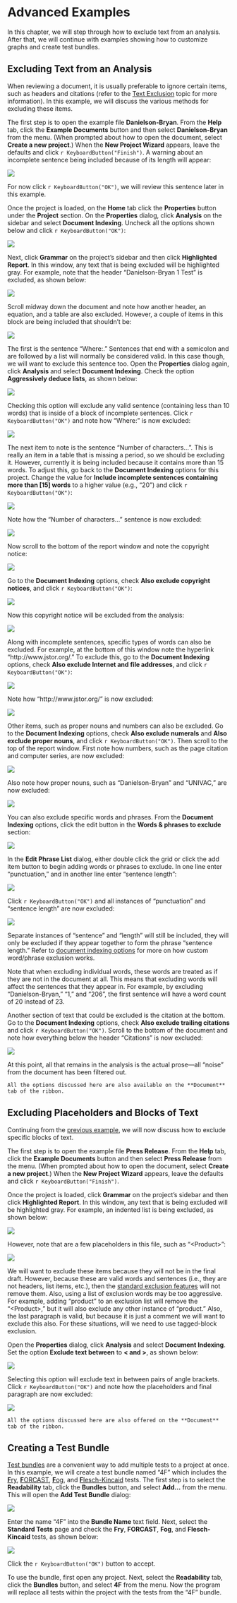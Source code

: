 # Advanced Examples

In this chapter, we will step through how to exclude text from an analysis. After that, we will continue with examples showing how to customize graphs and create test bundles.

## Excluding Text from an Analysis {-#excluding-text-from-analysis}

When reviewing a document, it is usually preferable to ignore certain items, such as headers and citations (refer to the [Text Exclusion](#how-text-is-excluded) topic for more information). In this example, we will discuss the various methods for excluding these items.

The first step is to open the example file **Danielson-Bryan**. From the **Help** tab, click the **Example Documents** button and then select **Danielson-Bryan** from the menu. (When prompted about how to open the document, select **Create a new project**.) When the **New Project Wizard** appears, leave the defaults and click `r KeyboardButton("Finish")`. A warning about an incomplete sentence being included because of its length will appear:

![](Images/NonGenerated/ExclusionExampleIncompleteSentWarning.png)

For now click `r KeyboardButton("OK")`, we will review this sentence later in this example.

Once the project is loaded, on the **Home** tab click the **Properties** button under the **Project** section. On the **Properties** dialog, click **Analysis** on the sidebar and select **Document Indexing**. Uncheck all the options shown below and click `r KeyboardButton("OK")`:

![](Images/ExclusionExampleAllExcluded.png)

Next, click **Grammar** on the project's sidebar and then click **Highlighted Report**. In this window, any text that is being excluded will be highlighted gray. For example, note that the header “Danielson-Bryan 1 Test” is excluded, as shown below:

![](Images/ExclusionExampleHeaderExcluded.png)

Scroll midway down the document and note how another header, an equation, and a table are also excluded. However, a couple of items in this block are being included that shouldn't be:

![](Images/ExclusionExamplePartialExcluded.png)

The first is the sentence “Where:.” Sentences that end with a semicolon and are followed by a list will normally be considered valid. In this case though, we will want to exclude this sentence too. Open the **Properties** dialog again, click **Analysis** and select **Document Indexing**. Check the option **Aggressively deduce lists**, as shown below:

![](Images/ExclusionExampleAggressiveList.png)

Checking this option will exclude any valid sentence (containing less than 10 words) that is inside of a block of incomplete sentences. Click `r KeyboardButton("OK")` and note how “Where:” is now excluded:

![](Images/ExclusionExampleWhereExcluded.png)

The next item to note is the sentence “Number of characters...”. This is really an item in a table that is missing a period, so we should be excluding it. However, currently it is being included because it contains more than 15 words. To adjust this, go back to the **Document Indexing** options for this project. Change the value for **Include incomplete sentences containing more than [15] words** to a higher value (e.g., “20”) and click `r KeyboardButton("OK")`:

![](Images/ExclusionExampleIncompLengthValue.png)

Note how the “Number of characters...” sentence is now excluded:

![](Images/ExclusionExampleLongSentenceExcluded.png)

Now scroll to the bottom of the report window and note the copyright notice:

![](Images/ExclusionExampleCopyrightIncluded.png)

Go to the **Document Indexing** options, check **Also exclude copyright notices**, and click `r KeyboardButton("OK")`:

![](Images/ExclusionExampleCopyrightExcluded.png)

Now this copyright notice will be excluded from the analysis:

![](Images/ExclusionExampleCopyrightExcludedNow.png)

Along with incomplete sentences, specific types of words can also be excluded. For example, at the bottom of this window note the hyperlink “http://www.jstor.org/.” To exclude this, go to the **Document Indexing** options, check **Also exclude Internet and file addresses**, and click `r KeyboardButton("OK")`:

![](Images/ExclusionExampleUrlExcluded.png)

Note how “http://www.jstor.org/” is now excluded:

![](Images/ExclusionExampleUrlExcludedNow.png)

Other items, such as proper nouns and numbers can also be excluded. Go to the **Document Indexing** options, check **Also exclude numerals** and **Also exclude proper nouns**, and click `r KeyboardButton("OK")`. Then scroll to the top of the report window. First note how numbers, such as the page citation and computer series, are now excluded:

![](Images/ExclusionExampleNumbersExcludedNow.png)

Also note how proper nouns, such as “Danielson-Bryan” and “UNIVAC,” are now excluded:

![](Images/ExclusionExampleProperExcludedNow.png)

You can also exclude specific words and phrases. From the **Document Indexing** options, click the edit button in the **Words & phrases to exclude** section:

![](Images/ExclusionExampleEditListButton.png)

In the **Edit Phrase List** dialog, either double click the grid or click the add item button to begin adding words or phrases to exclude. In one line enter “punctuation,” and in another line enter “sentence length”:

![](Images/ExclusionExampleCustomWords.png)

Click `r KeyboardButton("OK")` and all instances of “punctuation” and “sentence length” are now excluded:

![](Images/ExclusionExampleCustomWordsExcludedNow.png)

Separate instances of “sentence” and “length” will still be included, they will only be excluded if they appear together to form the phrase “sentence length.” Refer to [document indexing options](#document-analysis) for more on how custom word/phrase exclusion works.

Note that when excluding individual words, these words are treated as if they are not in the document at all. This means that excluding words will affect the sentences that they appear in. For example, by excluding “Danielson-Bryan,” “1,” and “206”, the first sentence will have a word count of 20 instead of 23.

Another section of text that could be excluded is the citation at the bottom. Go to the **Document Indexing** options, check **Also exclude trailing citations** and click `r KeyboardButton("OK")`. Scroll to the bottom of the document and note how everything below the header “Citations” is now excluded:

![](Images/ExclusionExampleCitationExcluded.png)

At this point, all that remains in the analysis is the actual prose—all “noise” from the document has been filtered out.

```{block, type='tipsection'}
All the options discussed here are also available on the **Document** tab of the ribbon.
```

## Excluding Placeholders and Blocks of Text {-#excluding-placeholders}

Continuing from the [previous example](#excluding-text-from-analysis), we will now discuss how to exclude specific blocks of text.

The first step is to open the example file **Press Release**. From the **Help** tab, click the **Example Documents** button and then select **Press Release** from the menu. (When prompted about how to open the document, select **Create a new project**.) When the **New Project Wizard** appears, leave the defaults and click `r KeyboardButton("Finish")`.

Once the project is loaded, click **Grammar** on the project's sidebar and then click **Highlighted Report**. In this window, any text that is being excluded will be highlighted gray. For example, an indented list is being excluded, as shown below:

![](Images/ExclusionTagsExampleListExcluded.png)

However, note that are a few placeholders in this file, such as “\<Product\>”:

![](Images/ExclusionTagsExampleNotExcluding.png)

We will want to exclude these items because they will not be in the final draft. However, because these are valid words and sentences (i.e., they are not headers, list items, etc.), then the [standard exclusion features](#options-text-exclusion) will not remove them. Also, using a list of exclusion words may be too aggressive. For example, adding “product” to an exclusion list will remove the “\<Product\>,” but it will also exclude any other instance of “product.” Also, the last paragraph is valid, but because it is just a comment we will want to exclude this also. For these situations, will we need to use tagged-block exclusion.

Open the **Properties** dialog, click **Analysis** and select **Document Indexing**. Set the option **Exclude text between** to **< and >**, as shown below:

![](Images/ExclusionTagsExampleOptions.png)

Selecting this option will exclude text in between pairs of angle brackets. Click `r KeyboardButton("OK")` and note how the placeholders and final paragraph are now excluded:

![](Images/ExclusionTagsExampleExcluding.png)

```{block, type='tipsection'}
All the options discussed here are also offered on the **Document** tab of the ribbon.
```

## Creating a Test Bundle {-}

[Test bundles](#test-bundles) are a convenient way to add multiple tests to a project at once. In this example, we will create a test bundle named “4F” which includes the [**F**ry](#fry-test), [**F**ORCAST](#forcast-test), [**F**og](#gunning-fog-test), and [**F**lesch-Kincaid](#flesch-kincaid-test) tests. The first step is to select the **Readability** tab, click the **Bundles** button, and select **Add...** from the menu. This will open the **Add Test Bundle** dialog:

![](Images/TestBundle.png)

Enter the name “4F” into the **Bundle Name** text field. Next, select the **Standard Tests** page and check the **Fry**, **FORCAST**, **Fog**, and **Flesch-Kincaid** tests, as shown below:

![](Images/TestBundle4F.png)

Click the `r KeyboardButton("OK")` button to accept.

To use the bundle, first open any project. Next, select the **Readability** tab, click the **Bundles** button, and select **4F** from the menu. Now the program will replace all tests within the project with the tests from the “4F” bundle.